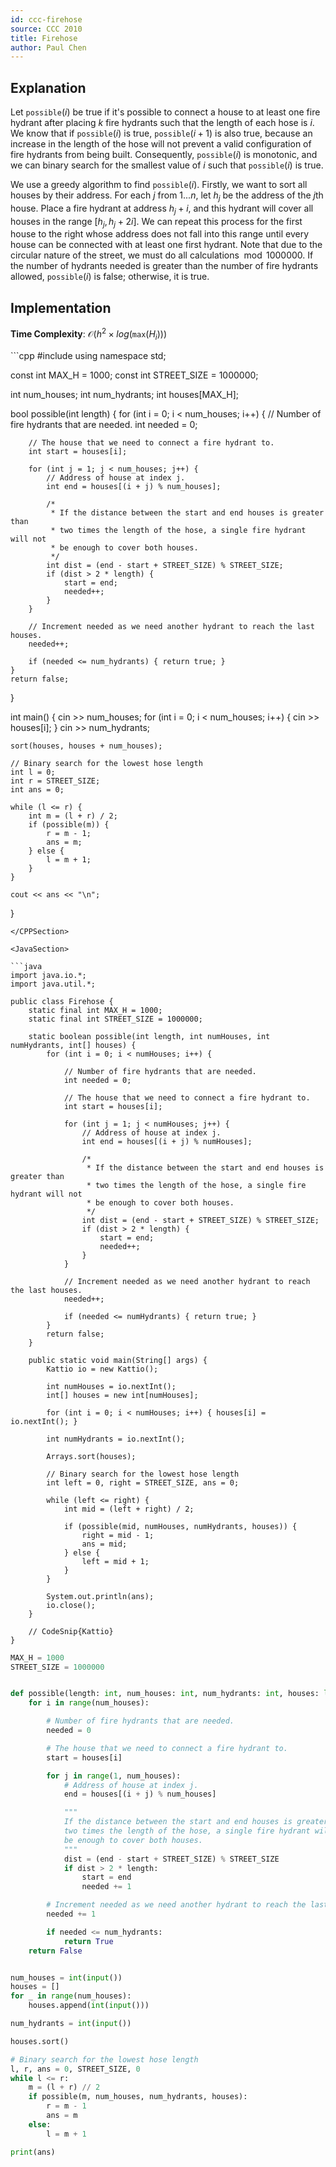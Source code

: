 ```yaml
---
id: ccc-firehose
source: CCC 2010
title: Firehose
author: Paul Chen
---
```


## Explanation

Let $\texttt{possible}(i)$ be true if it's possible to connect a house to at least one fire hydrant after placing $k$ fire hydrants such that the length of each hose is $i$. We know that if $\texttt{possible}(i)$ is true, $\texttt{possible}(i + 1)$ is also true, because an increase in the length of the hose will not prevent a valid configuration of fire hydrants from being built. Consequently, $\texttt{possible}(i)$ is monotonic, and we can binary search for the smallest value of $i$ such that $\texttt{possible}(i)$ is true.

We use a greedy algorithm to find $\texttt{possible}(i)$. Firstly, we want to sort all houses by their address. For each $j$ from $1...n$, let $h_j$ be the address of the $j$th house. Place a fire hydrant at address $h_j + i$, and this hydrant will cover all houses in the range $[h_j, h_j + 2i]$. We can repeat this process for the first house to the right whose address does not fall into this range until every house can be connected with at least one first hydrant. Note that due to the circular nature of the street, we must do all calculations$\mod 1000000$. If the number of hydrants needed is greater than the number of fire hydrants allowed, $\texttt{possible}(i)$ is false; otherwise, it is true.

## Implementation

**Time Complexity**: $\mathcal O(h^2\times log(\texttt{max}(H_i)))$

<LanguageSection>

<CPPSection>
```cpp
#include <bits/stdc++.h>
using namespace std;

const int MAX_H = 1000;
const int STREET_SIZE = 1000000;

int num_houses;
int num_hydrants;
int houses[MAX_H];

bool possible(int length) {
	for (int i = 0; i < num_houses; i++) {
		// Number of fire hydrants that are needed.
		int needed = 0;

		// The house that we need to connect a fire hydrant to.
		int start = houses[i];

		for (int j = 1; j < num_houses; j++) {
			// Address of house at index j.
			int end = houses[(i + j) % num_houses];

			/*
			 * If the distance between the start and end houses is greater than
			 * two times the length of the hose, a single fire hydrant will not
			 * be enough to cover both houses.
			 */
			int dist = (end - start + STREET_SIZE) % STREET_SIZE;
			if (dist > 2 * length) {
				start = end;
				needed++;
			}
		}

		// Increment needed as we need another hydrant to reach the last houses.
		needed++;

		if (needed <= num_hydrants) { return true; }
	}
	return false;
}

int main() {
	cin >> num_houses;
	for (int i = 0; i < num_houses; i++) { cin >> houses[i]; }
	cin >> num_hydrants;

	sort(houses, houses + num_houses);

	// Binary search for the lowest hose length
	int l = 0;
	int r = STREET_SIZE;
	int ans = 0;

	while (l <= r) {
		int m = (l + r) / 2;
		if (possible(m)) {
			r = m - 1;
			ans = m;
		} else {
			l = m + 1;
		}
	}

	cout << ans << "\n";
}
```
</CPPSection>

<JavaSection>

```java
import java.io.*;
import java.util.*;

public class Firehose {
	static final int MAX_H = 1000;
	static final int STREET_SIZE = 1000000;

	static boolean possible(int length, int numHouses, int numHydrants, int[] houses) {
		for (int i = 0; i < numHouses; i++) {

			// Number of fire hydrants that are needed.
			int needed = 0;

			// The house that we need to connect a fire hydrant to.
			int start = houses[i];

			for (int j = 1; j < numHouses; j++) {
				// Address of house at index j.
				int end = houses[(i + j) % numHouses];

				/*
				 * If the distance between the start and end houses is greater than
				 * two times the length of the hose, a single fire hydrant will not
				 * be enough to cover both houses.
				 */
				int dist = (end - start + STREET_SIZE) % STREET_SIZE;
				if (dist > 2 * length) {
					start = end;
					needed++;
				}
			}

			// Increment needed as we need another hydrant to reach the last houses.
			needed++;

			if (needed <= numHydrants) { return true; }
		}
		return false;
	}

	public static void main(String[] args) {
		Kattio io = new Kattio();

		int numHouses = io.nextInt();
		int[] houses = new int[numHouses];

		for (int i = 0; i < numHouses; i++) { houses[i] = io.nextInt(); }

		int numHydrants = io.nextInt();

		Arrays.sort(houses);

		// Binary search for the lowest hose length
		int left = 0, right = STREET_SIZE, ans = 0;

		while (left <= right) {
			int mid = (left + right) / 2;

			if (possible(mid, numHouses, numHydrants, houses)) {
				right = mid - 1;
				ans = mid;
			} else {
				left = mid + 1;
			}
		}

		System.out.println(ans);
		io.close();
	}

	// CodeSnip{Kattio}
}
```

</JavaSection>

<PySection>

```py
MAX_H = 1000
STREET_SIZE = 1000000


def possible(length: int, num_houses: int, num_hydrants: int, houses: list) -> bool:
	for i in range(num_houses):

		# Number of fire hydrants that are needed.
		needed = 0

		# The house that we need to connect a fire hydrant to.
		start = houses[i]

		for j in range(1, num_houses):
			# Address of house at index j.
			end = houses[(i + j) % num_houses]

			"""
            If the distance between the start and end houses is greater than
            two times the length of the hose, a single fire hydrant will not
            be enough to cover both houses.
            """
			dist = (end - start + STREET_SIZE) % STREET_SIZE
			if dist > 2 * length:
				start = end
				needed += 1

		# Increment needed as we need another hydrant to reach the last houses.
		needed += 1

		if needed <= num_hydrants:
			return True
	return False


num_houses = int(input())
houses = []
for _ in range(num_houses):
	houses.append(int(input()))

num_hydrants = int(input())

houses.sort()

# Binary search for the lowest hose length
l, r, ans = 0, STREET_SIZE, 0
while l <= r:
	m = (l + r) // 2
	if possible(m, num_houses, num_hydrants, houses):
		r = m - 1
		ans = m
	else:
		l = m + 1

print(ans)
```

</PySection>

</LanguageSection>
